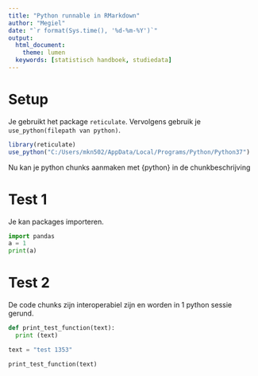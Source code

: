 ```yaml
---
title: "Python runnable in RMarkdown"
author: "Megiel"
date: "`r format(Sys.time(), '%d-%m-%Y')`"
output:
  html_document:
    theme: lumen
  keywords: [statistisch handboek, studiedata]
---
```


# Setup
Je gebruikt het package `reticulate`. Vervolgens gebruik je `use_python(filepath van python)`.
```r
library(reticulate)
use_python("C:/Users/mkn502/AppData/Local/Programs/Python/Python37")
```
Nu kan je python chunks aanmaken met {python} in de chunkbeschrijving

# Test 1
Je kan packages importeren.
```python
import pandas
a = 1
print(a)
```

# Test 2
De code chunks zijn interoperabiel zijn en worden in 1 python sessie gerund.
```python
def print_test_function(text):
  print (text)

text = "test 1353"
```

```python
print_test_function(text)
```

